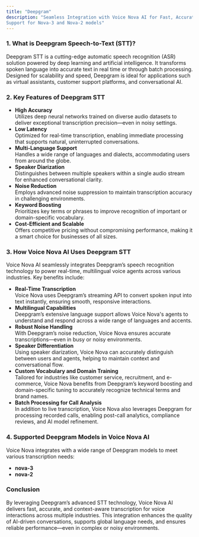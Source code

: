 ```yaml
---
title: "Deepgram"
description: "Seamless Integration with Voice Nova AI for Fast, Accurate Transcription
Support for Nova-3 and Nova-2 models"
---
```


### 1. What is Deepgram Speech-to-Text (STT)?

Deepgram STT is a cutting-edge automatic speech recognition (ASR) solution powered by deep learning and artificial intelligence. It transforms spoken language into accurate text in real time or through batch processing. Designed for scalability and speed, Deepgram is ideal for applications such as virtual assistants, customer support platforms, and conversational AI.

### 2. Key Features of Deepgram STT

- **High Accuracy**\
  Utilizes deep neural networks trained on diverse audio datasets to deliver exceptional transcription precision—even in noisy settings.
- **Low Latency**\
  Optimized for real-time transcription, enabling immediate processing that supports natural, uninterrupted conversations.
- **Multi-Language Support**\
  Handles a wide range of languages and dialects, accommodating users from around the globe.
- **Speaker Diarization**\
  Distinguishes between multiple speakers within a single audio stream for enhanced conversational clarity.
- **Noise Reduction**\
  Employs advanced noise suppression to maintain transcription accuracy in challenging environments.
- **Keyword Boosting**\
  Prioritizes key terms or phrases to improve recognition of important or domain-specific vocabulary.
- **Cost-Efficient and Scalable**\
  Offers competitive pricing without compromising performance, making it a smart choice for businesses of all sizes.

### 3. How Voice Nova AI Uses Deepgram STT

 Voice Nova AI seamlessly integrates Deepgram’s speech recognition technology to power real-time, multilingual voice agents across various industries. Key benefits include:

- **Real-Time Transcription**\
  Voice Nova uses Deepgram’s streaming API to convert spoken input into text instantly, ensuring smooth, responsive interactions.
- **Multilingual Capabilities**\
  Deepgram’s extensive language support allows Voice Nova's agents to understand and respond across a wide range of languages and accents.
- **Robust Noise Handling**\
  With Deepgram’s noise reduction, Voice Nova ensures accurate transcriptions—even in busy or noisy environments.
- **Speaker Differentiation**\
  Using speaker diarization, Voice Nova can accurately distinguish between users and agents, helping to maintain context and conversational flow.
- **Custom Vocabulary and Domain Training**\
  Tailored for industries like customer service, recruitment, and e-commerce, Voice Nova benefits from Deepgram’s keyword boosting and domain-specific tuning to accurately recognize technical terms and brand names.
- **Batch Processing for Call Analysis**\
  In addition to live transcription, Voice Nova also leverages Deepgram for processing recorded calls, enabling post-call analytics, compliance reviews, and AI model refinement.

### 4. Supported Deepgram Models in Voice Nova AI

Voice Nova integrates with a wide range of Deepgram models to meet various transcription needs:

- **nova-3**
- **nova-2**

### Conclusion

By leveraging Deepgram’s advanced STT technology, Voice Nova AI delivers fast, accurate, and context-aware transcription for voice interactions across multiple industries. This integration enhances the quality of AI-driven conversations, supports global language needs, and ensures reliable performance—even in complex or noisy environments.